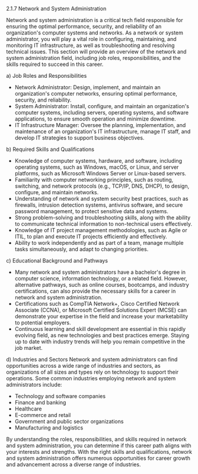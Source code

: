 2.1.7 Network and System Administration

Network and system administration is a critical tech field responsible for ensuring the optimal performance, security, and reliability of an organization's computer systems and networks. As a network or system administrator, you will play a vital role in configuring, maintaining, and monitoring IT infrastructure, as well as troubleshooting and resolving technical issues. This section will provide an overview of the network and system administration field, including job roles, responsibilities, and the skills required to succeed in this career.

a) Job Roles and Responsibilities

- Network Administrator: Design, implement, and maintain an organization's computer networks, ensuring optimal performance, security, and reliability.
- System Administrator: Install, configure, and maintain an organization's computer systems, including servers, operating systems, and software applications, to ensure smooth operation and minimize downtime.
- IT Infrastructure Manager: Oversee the planning, implementation, and maintenance of an organization's IT infrastructure, manage IT staff, and develop IT strategies to support business objectives.

b) Required Skills and Qualifications

- Knowledge of computer systems, hardware, and software, including operating systems, such as Windows, macOS, or Linux, and server platforms, such as Microsoft Windows Server or Linux-based servers.
- Familiarity with computer networking principles, such as routing, switching, and network protocols (e.g., TCP/IP, DNS, DHCP), to design, configure, and maintain networks.
- Understanding of network and system security best practices, such as firewalls, intrusion detection systems, antivirus software, and secure password management, to protect sensitive data and systems.
- Strong problem-solving and troubleshooting skills, along with the ability to communicate technical information to non-technical users effectively.
- Knowledge of IT project management methodologies, such as Agile or ITIL, to plan and execute IT projects efficiently and effectively.
- Ability to work independently and as part of a team, manage multiple tasks simultaneously, and adapt to changing priorities.

c) Educational Background and Pathways

- Many network and system administrators have a bachelor's degree in computer science, information technology, or a related field. However, alternative pathways, such as online courses, bootcamps, and industry certifications, can also provide the necessary skills for a career in network and system administration.
- Certifications such as CompTIA Network+, Cisco Certified Network Associate (CCNA), or Microsoft Certified Solutions Expert (MCSE) can demonstrate your expertise in the field and increase your marketability to potential employers.
- Continuous learning and skill development are essential in this rapidly evolving field, as new technologies and best practices emerge. Staying up to date with industry trends will help you remain competitive in the job market.

d) Industries and Sectors
Network and system administrators can find opportunities across a wide range of industries and sectors, as organizations of all sizes and types rely on technology to support their operations. Some common industries employing network and system administrators include:

- Technology and software companies
- Finance and banking
- Healthcare
- E-commerce and retail
- Government and public sector organizations
- Manufacturing and logistics

By understanding the roles, responsibilities, and skills required in network and system administration, you can determine if this career path aligns with your interests and strengths. With the right skills and qualifications, network and system administration offers numerous opportunities for career growth and advancement across a diverse range of industries.
